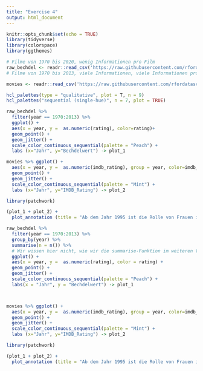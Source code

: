 ```yaml
---
title: "Exercise 4"
output: html_document
---
```


```r
knitr::opts_chunk$set(echo = TRUE)
library(tidyverse)
library(colorspace)
library(ggthemes)
```


```r

# Filme von 1970 bis 2020, wenig Informationen pro Film
raw_bechdel <- readr::read_csv('https://raw.githubusercontent.com/rfordatascience/tidytuesday/master/data/2021/2021-03-09/raw_bechdel.csv')
# Filme von 1970 bis 2013, viele Informationen, viele Informationen pro Film

movies <- readr::read_csv('https://raw.githubusercontent.com/rfordatascience/tidytuesday/master/data/2021/2021-03-09/movies.csv')
```

```r
hcl_palettes(type = "qualitative", plot = T, n = 9)
hcl_palettes("sequential (single-hue)", n = 7, plot = TRUE)
```

```r
raw_bechdel %>% 
  filter(year == 1970:2013) %>%
  ggplot() +
  aes(x = year, y =  as.numeric(rating), color=rating)+
  geom_point() +
  geom_jitter() +
  scale_color_continuous_sequential(palette = "Peach") +
  labs (x="Jahr", y="Bechdelwert") -> plot_1

movies %>% ggplot() +
  aes(x = year, y =  as.numeric(imdb_rating), group = year, color=imdb_rating) +
  geom_point() +
  geom_jitter() +
  scale_color_continuous_sequential(palette = "Mint") +
  labs (x="Jahr", y="IMDB_Rating") -> plot_2

library(patchwork)

(plot_1 + plot_2) +
  plot_annotation (title = "Ab dem Jahr 1995 ist die Rolle von Frauen in Filmen präsenter", subtitle="Vergleich von IMDB_Rating und Bechdel Test im Punktdiagramm") 
```
```r
raw_bechdel %>% 
  filter(year == 1970:2013) %>%
  group_by(year) %>%
  summarise(n = n()) %>%
  # Wir wissen hier nicht, wie wir die summarise-Funktion im weiteren Verlauf plotten können
  ggplot() +
  aes(x = year, y =  as.numeric(rating), color = rating) +
  geom_point() +
  geom_jitter() +
  scale_color_continuous_sequential(palette = "Peach") +
  labs(x = "Jahr", y = "Bechdelwert") -> plot_1



movies %>% ggplot() +
  aes(x = year, y =  as.numeric(imdb_rating), group = year, color=imdb_rating) +
  geom_point() +
  geom_jitter() +
  scale_color_continuous_sequential(palette = "Mint") +
  labs (x="Jahr", y="IMDB_Rating") -> plot_2

library(patchwork)

(plot_1 + plot_2) +
  plot_annotation (title = "Ab dem Jahr 1995 ist die Rolle von Frauen in Filmen präsenter", subtitle="Vergleich von IMDB_Rating und Bechdel Test im Punktdiagramm") 
```



